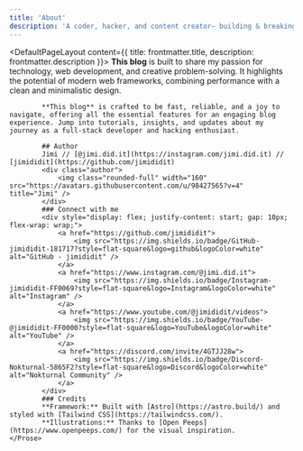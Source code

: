 ```yaml
---
title: 'About'
description: 'A coder, hacker, and content creator— building & breaking as much shit as possible.'
---
```


<DefaultPageLayout content={{ title: frontmatter.title, description: frontmatter.description }}>
    <Prose>
            **This blog** is built to share my passion for technology, web development, and creative problem-solving. It highlights the potential of modern web frameworks, combining performance with a clean and minimalistic design.

            **This blog** is crafted to be fast, reliable, and a joy to navigate, offering all the essential features for an engaging blog experience. Jump into tutorials, insights, and updates about my journey as a full-stack developer and hacking enthusiast.

            ## Author
            Jimi // [@jimi.did.it](https://instagram.com/jimi.did.it) // [jimididit](https://github.com/jimididit)
            <div class="author">
                <img class="rounded-full" width="160" src="https://avatars.githubusercontent.com/u/98427565?v=4" title="Jimi" />
            </div>
            ### Connect with me
            <div style="display: flex; justify-content: start; gap: 10px; flex-wrap: wrap;">
                <a href="https://github.com/jimididit">
                    <img src="https://img.shields.io/badge/GitHub-jimididit-181717?style=flat-square&logo=github&logoColor=white" alt="GitHub - jimididit" />
                </a>
                <a href="https://www.instagram.com/@jimi.did.it">
                    <img src="https://img.shields.io/badge/Instagram-jimididit-FF0069?style=flat-square&logo=Instagram&logoColor=white" alt="Instagram" />
                </a>
                <a href="https://www.youtube.com/@jimididit/videos">
                    <img src="https://img.shields.io/badge/YouTube-@jimididit-FF0000?style=flat-square&logo=YouTube&logoColor=white" alt="YouTube" />
                </a>
                <a href="https://discord.com/invite/4GTJJ28w">
                    <img src="https://img.shields.io/badge/Discord-Nokturnal-5865F2?style=flat-square&logo=Discord&logoColor=white" alt="Nokturnal Community" />
                </a>
            </div>
            ### Credits
            **Framework:** Built with [Astro](https://astro.build/) and styled with [Tailwind CSS](https://tailwindcss.com/).  
            **Illustrations:** Thanks to [Open Peeps](https://www.openpeeps.com/) for the visual inspiration.
    </Prose>
</DefaultPageLayout>


